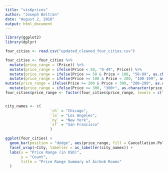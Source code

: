 ```yaml
---
title: "vis6prices"
author: "Joseph Beltran"
date: "August 2, 2016"
output: html_document
---
```


```r
library(ggplot2)
library(dplyr)

four_cities <- read.csv("updated_cleaned_four_cities.csv")

four_cities <- four_cities %>% 
  mutate(price_range = (Price)) %>% 
  mutate(price_range = ifelse(Price < 50, "0-49", Price)) %>% 
  mutate(price_range = ifelse(Price >= 50 & Price < 100, "50-99", as.character(price_range))) %>% 
  mutate(price_range = ifelse(Price >= 100 & Price < 200, "100-199", as.character(price_range))) %>% 
mutate(price_range = ifelse(Price >= 200 & Price < 300, "200-299", as.character(price_range))) %>% 
  mutate(price_range = ifelse(Price >= 300, "300+", as.character(price_range)))
four_cities$price_range <- factor(four_cities$price_range, levels = c("0-49", "50-99", "100-199", "200-299", "300+"))


city_names <- c(
                    `ch` = "Chicago",
                    `la` = "Los Angeles",
                    `ny` = "New York",
                    `sf` = "San Francisco"
                    )

ggplot(four_cities) +
  geom_bar(position = "dodge", aes(price_range, fill = Cancellation.Policy)) +
  facet_wrap(~City, labeller = as_labeller(city_names)) +
  labs(x = "Price Range (in USD)",
       y = "Count",
       title = "Price Range Summary of Airbnb Rooms"
  )

```


